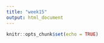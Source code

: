```yaml
---
title: "week15"
output: html_document
---
```


```r
knitr::opts_chunk$set(echo = TRUE)
```

